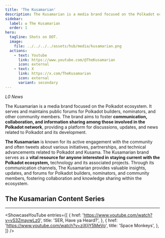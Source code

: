 ```yaml
---
title: 'The Kusamarian'
description: The Kusamarian is a media brand focused on the Polkadot ecosystem. It serves and maintains public forums for Polkadot builders, nominators, and other community members
sidebar: 
  label: ✪ The Kusamarian
  order: 1
hero:
  tagline: Shots on DOT.
  image: 
    file: ../../../../assets/hub/media/kusamarian.png
  actions:
    - text: Youtube
      link: https://www.youtube.com/@TheKusamarian
      icon: external
    - text: X
      link: https://x.com/TheKusamarian
      icon: external
      variant: secondary
---
```



*L0 News*

The Kusamarian is a media brand focused on the Polkadot ecosystem. It serves and maintains public forums for Polkadot builders, nominators, and other community members. The brand aims to foster **communication, collaboration, and information sharing among those involved in the Polkadot network**, providing a platform for discussions, updates, and news related to Polkadot and its development.

**The Kusamarian** is known for its active engagement with the community and often tweets about various initiatives, partnerships, and technical advancements related to Polkadot and Kusama.
The Kusamarian brand serves as a **vital resource for anyone interested in staying current with the Polkadot ecosystem,** technology and its associated projects. Through its communication channels, The Kusamarian provides valuable insights, updates, and forums for Polkadot builders, nominators, and community members, fostering collaboration and knowledge sharing within the ecosystem.

## The Kusamarian Content Series
----------------
<ShowcaseYouTube
  entries={[
          {
      href: 'https://www.youtube.com/watch?v=vS3ZmaywLz0',
      title: 'SER, Have ya Heard?',
     },
      {
      href: 'https://www.youtube.com/watch?v=ziXIjY5MeVo',
      title: 'Space Monkeys',
    },
  ]}
/>